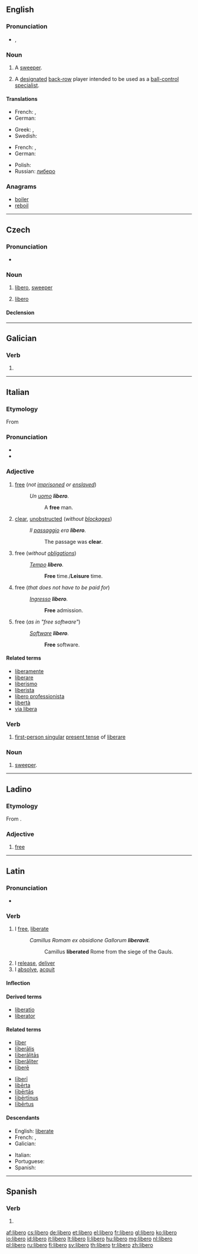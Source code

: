 {{also|libéro|Libero}}
==English==

===Pronunciation===
* {{a|UK}} {{IPA|/ˈlɪbɛɹəʊ/}}, {{X-SAMPA|/"lIbEr@U/}}

===Noun===
{{en-noun}}

# {{football}} A [[sweeper]].
# {{volleyball}} A [[designated]] [[back-row]] player intended to be used as a [[ball control|ball-control]] [[specialist]].

====Translations====
{{trans-top|football player}}
* French: {{t+|fr|libero|m}}, {{t+|fr|libéro|m}}
* German: {{t-|de|Libero|m}}
{{trans-mid}}
* Greek: {{t|el|λίμπερο|sc=Grek}}, {{t|el|ελεύθερος|sc=Grek}}
* Swedish: {{t|sv|libero|c}}
{{trans-bottom}}

{{trans-top|volleyball player}}
* French: {{t+|fr|libero|m}}, {{t+|fr|libéro|m}}
* German: {{t-|de|Libero|m}}
{{trans-mid}}
* Polish: {{t+|pl|libero|m}}
* Russian: [[либеро]]
{{trans-bottom}}

===Anagrams===
* [[boiler#English|boiler]]
* [[reboil#English|reboil]]

----

==Czech==

===Pronunciation===
* {{IPA|/lɪbɛrɔ/|lang=cs}}

===Noun===
{{cs-noun|g=n}}

# {{soccer|lang=cs}} [[libero#English|libero]], [[sweeper]]
# {{volleyball|lang=cs}} [[libero#English|libero]] {{gloss|designated back-row player specialized in defensive skills}}

====Declension====
{{cs-decl-noun
 |libero|libera|liberu|libero|libero|liberu|liberem
 |libera|liber|liberům|libera|libera|liberech|libery
}}

----

==Galician==

===Verb===
{{gl-verb-form}}

# {{conjugation of|liberar||lang=gl|1|s|pres|ind}}

----

==Italian==

===Etymology===
From {{etyl|la|it}} {{term|liber|līber}}

===Pronunciation===
* {{IPA|/ˈlibero/|lang=it}}
* {{audio|It-libero.ogg|Audio}}

===Adjective===
{{it-adj|liber}}

# [[free]] (''not [[imprisoned]] or [[enslaved]]'')
#: ''Un [[uomo]] '''libero'''.''
#:: A '''free''' man.
# [[clear]], [[unobstructed]] (''without [[blockage]]s'')
#: ''Il [[passaggio]] era '''libero'''.''
#:: The passage was '''clear'''.
# free (''without [[obligation]]s'')
#: ''[[tempo|Tempo]] '''libero'''.''
#:: '''Free''' time./'''Leisure''' time.
# free (''that does not have to be paid for'')
#: ''[[ingresso|Ingresso]] '''libero'''.''
#:: '''Free''' admission.
# free (''as in "free software"'')
#: ''[[software#Italian|Software]] '''libero'''.''
#:: '''Free''' software.

====Related terms====
* [[liberamente]]
* [[liberare]]
* [[liberismo]]
* [[liberista]]
* [[libero professionista]]
* [[libertà]]
* [[via libera]]

===Verb===
{{head|it|verb form}}

# [[first-person singular]] [[present tense]] of [[liberare]]

===Noun===
{{it-noun|liber|m|o|i}}

# {{football|lang=it}} [[sweeper]].

----

==Ladino==

===Etymology===
From {{etyl|it|lad}} {{term|libero|lang=it}}.

===Adjective===
{{lad-adj|l}}

# [[free]]

----

==Latin==

===Pronunciation===
* {{a|Classical}} {{IPA|/ˈliː.be.roː/|lang=la}}

===Verb===
{{la-verb|libero|līberō|liberare#Latin|līberāre|liberavi|līberāvī|liberatum|līberātum}}

# I [[free]], [[liberate]]
#: ''Camillus Romam ex obsidione Gallorum '''liberavit'''.''
#:: Camillus '''liberated''' Rome from the siege of the Gauls.
# I [[release]], [[deliver]]
# I [[absolve]], [[acquit]]

====Inflection====
{{la-conj-1st|līber|līberāv|līberāt|11=liber|22=liberav|33=liberat}}

====Derived terms====
* [[liberatio]]
* [[liberator]]

====Related terms====
{{top2}}
* [[liber#Latin|līber]]
* [[liberalis|līberālis]]
* [[liberalitas|līberālitās]]
* [[liberaliter|līberāliter]]
* [[libere#Latin|līberē]]
{{mid2}}
* [[liberi|līberī]]
* [[liberta#Latin|libērta]]
* [[libertas|lībērtās]]
* [[libertinus|lībērtīnus]]
* [[libertus|lībērtus]]
{{bottom}}

====Descendants====
{{top2}}
* English: [[liberate]]
* French: {{l|fr|livrer}}, {{l|fr|libérer}}
* Galician: {{l|gl|liberar}}
{{mid2}}
* Italian: {{l|it|liberare}}
* Portuguese: {{l|pt|liberar}}
* Spanish: {{l|es|liberar}}
{{bottom}}

----

==Spanish==

===Verb===
{{es-verb-form|liberar}}

# {{es-verb form of|ending=ar|mood=indicative|tense=present|pers=1|number=singular|[[liberar]]}}

[[af:libero]]
[[cs:libero]]
[[de:libero]]
[[et:libero]]
[[el:libero]]
[[fr:libero]]
[[gl:libero]]
[[ko:libero]]
[[io:libero]]
[[id:libero]]
[[it:libero]]
[[lt:libero]]
[[li:libero]]
[[hu:libero]]
[[mg:libero]]
[[nl:libero]]
[[pl:libero]]
[[ru:libero]]
[[fi:libero]]
[[sv:libero]]
[[th:libero]]
[[tr:libero]]
[[zh:libero]]